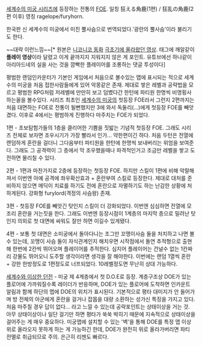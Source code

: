 [[세계수의 미궁 시리즈]]에 등장하는 전통의 [[FOE]].
일칭 狂える角鹿(1편) / 狂乱の角鹿(2편 이후)
영칭 ragelope/furyhorn.

한국판 신 세계수의 미궁에서 미친 뿔사슴으로 번역되었다.'광란의 뿔사슴'이라 불리기도 한다.

{{{#!html
<object width="480" height="385"><param name="movie" value="http://www.youtube.com/v/bB9lhfJeu2U?fs=1&amp;hl=ko_KR"></param><param name="allowFullScreen" value="true"></param><param name="allowscriptaccess" value="always"></param><embed src="http://www.youtube.com/v/bB9lhfJeu2U?fs=1&amp;hl=ko_KR" type="application/x-shockwave-flash" allowscriptaccess="always" allowfullscreen="true" width="480" height="385"></embed></object>
}}}
~~대략 이런느낌~~[* 원본은 [[니코니코 동화]] [http://www.nicovideo.jp/watch/sm120195 극초기에 올라왔던 영상]. 태그에 깨알같이 '''플레이 영상'''이라 달렸고 이게 끝까지지 지워지지 않은 게 포인트. 유튜브에선 하나같이 아리아드네의 실을 사는 것을 깜빡한 플레이어를 조롱하는 댓글 투성이다]

평범한 랜덤인카운터가 기본인 게임에서 처음으로 볼수있는 맵에 표시되는 적으로 세계수의 미궁을 처음 접한사람들에게 있어 악몽같은 존재. 제대로 쌓은 레벨과 공략법을 모르고 평범한 RPG처럼 저레벨에 만만히 보고 덤볐다간 한턴에 파티원 한명씩 비명횡사하는꼴을 볼수있다. 시리즈 최초인 [[세계수의 미궁]]의 첫등장 FOE라서 그런지 2편까지는 처음 대면하는 FOE로 전통이 될뻔했지만 3에 와서 독둘리(...)에게 첫등장 FOE를 빼앗겼다. 이후로 4에서는 평범하게 진행하다 마주치는 FOE가 되었다.

1편 - 초보탐험가들의 1층을 클리어한 기쁨을 짓밟는 기념적 첫등장 FOE. 그래도 시리즈 전체로 보자면 조우시기가 가장 빨라서 인가... 약한편이긴 하다. 처음 두턴은 전열에 랜덤하게 혼란을 걸더니 그다음부터 파티원을 한턴에 한명씩 보내버리는 위엄을 보여준다. 그래도 그 공격력이 그 층에서 막 조우했을때나 파격적인거고 조금만 레벨을 쌓고 도전하면 물리칠 수 있다.

2편 - 1편과 마찬가지로 2층에 등장하는 첫등장 FOE. 하지만 스킬이 1편에 비해 악랄해져서 이번엔 아예 공격에 좌우확산효과 + 혼란부여 스킬로 등장한다. 제대로 대처를 준비하지 않으면 메딕이 치료를 하기도 전에 혼란으로 자멸하기도 하는 난감한 상황에 처하게된다. 강화형 furylord(격정의 사슴왕)  존재.

3편 - 첫등장 FOE를 빼앗긴 탓인지 스킬이 더 강화되었다. 이번엔 심심하면 전열에 모조리 혼란을 거는짓을 한다. 그래도 이번엔 등장시점이 1계층의 마지막 층으로 밀려난 탓인지 의외로 첫 대면에 싸워도 잘만 하면 이길수 있게됐다.

4편 - 보통 첫 대면은 소미궁에서 돌아다니는 조그만 꼬맹이사슴 둘을 처치하고 나면 볼 수 있는데, 꼬맹이 사슴 둘이 자식관계인지 해치우면 시작점에서 돌연 추적형으로 출현해 한번에 2칸씩 뛰어오며 플레이어를 추적한다. 심지어 플레이어는 건널수 없는 1칸짜리 강물도 뛰어오니 도주할 생각이라면 생각을 잘 해야한다. 이번에는 랜덤 1열씩 혼란 + 강한 한방정도로 1편정도로 너프되었다. 10레벨정도면 무난히 상대 가능하다.

[[세계수와 이상한 던전]] - 미궁 제 4계층에서 첫 D.O.E로 등장. 계층구조상 DOE가 있는 플로어에 가까워질수록 레이더가 반응하며, DOE가 있는 플로어에 도착하면 인카운트 알림과 함께 하단의 맵에 DOE의 위치가 표시된다. 기본적으로 평타 대미지가 안 들어가며 방 전체의 아군에게 혼란을 걸거나 잡몹을 대량 소환하는 성가신 특징을 가지고 있다. 처음 마주칠 경우 답이 없다... 라고 느낄 수 있는데 공략포인트는 상태이상을 거는 것. 아무 상태이상이나 일단 걸기만 하면 평타가 쑥쑥 박히기 때문에 지속적으로 상태이상을 걸어주는 게 매우 중요하다. 미궁맵에 설치할 수 있는 '벽'을 통해 DOE를 특정 맵 이상 위로 올라오지 못하게 하는 게 가능하긴 한데, DOE가 완전히 위로 올라가버리면 파티 전멸로 취급되므로 주의. 은근히 리젠도 빠르다.

